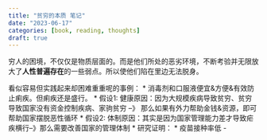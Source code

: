 ```yaml
---
title: "贫穷的本质 笔记"
date: "2023-06-17"
categories: [book, reading, thoughts]
draft: true
---
```


穷人的困境，不仅仅是物质层面的。而是他们所处的恶劣环境，不断考验并无限放大了**人性普遍存在**的一些弱点。所以使他们陷在里边无法脱身。

看似容易但实践起来却困难重重呢的事例：
* 消毒剂和口服液便宜&方便&有效防止痢疾。但痢疾还是盛行。
    * 假设1: 健康原因：因为大规模疾病导致贫穷、贫穷导致国家没有资金控制疾病、家驹贫穷 --》 那么如果有外力帮助金钱&资源，即可帮助国家摆脱恶性循环
    * 假设2: 体制原因：其实是因为国家管理能力差才导致疟疾横行--》那么需要改善国家的管理体制
    * 研究证明：
* 疫苗接种率低
- 